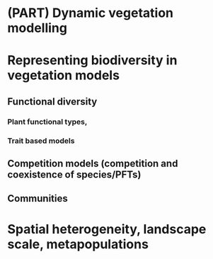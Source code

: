 # (PART) Dynamic vegetation modelling {-}

# Representing biodiversity in vegetation models

## Functional diversity

### Plant functional types, 

### Trait based models

## Competition models (competition and coexistence of species/PFTs)

## Communities

# Spatial heterogeneity, landscape scale, metapopulations